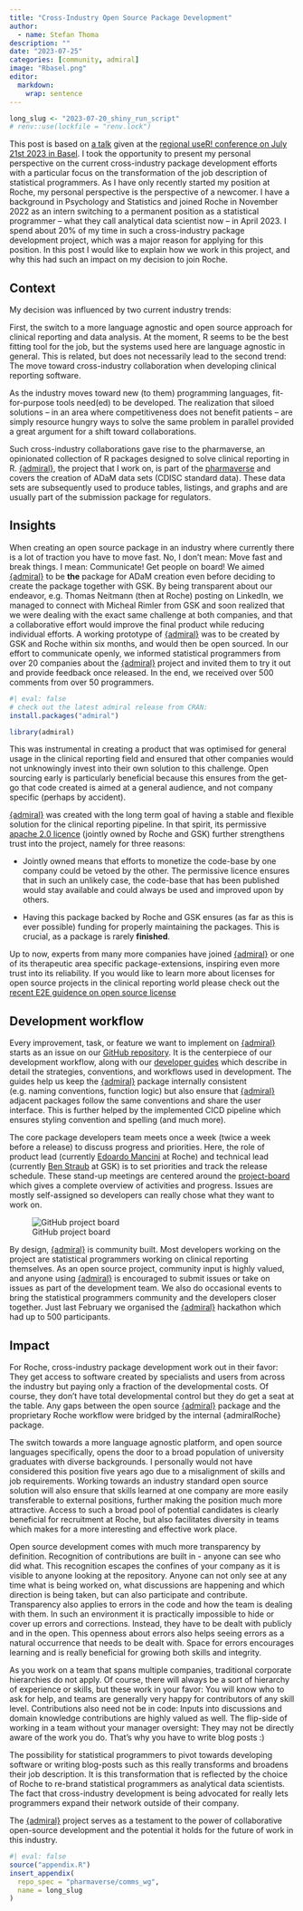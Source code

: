 ```yaml
---
title: "Cross-Industry Open Source Package Development"
author:
  - name: Stefan Thoma
description: ""
date: "2023-07-25"
categories: [community, admiral]
image: "Rbasel.png"
editor: 
  markdown: 
    wrap: sentence
---
```


<!--------------- my typical setup ----------------->

```r
long_slug <- "2023-07-20_shiny_run_script"
# renv::use(lockfile = "renv.lock")
```

<!--------------- post begins here ----------------->

This post is based on [a talk](https://stefanthoma.github.io/useR_2023_admiral/#/title-slide) given at the [regional useR! conference on July 21st 2023 in Basel](https://user-regional-2023.gitlab.io/basel/).
I took the opportunity to present my personal perspective on the current cross-industry package development efforts with a particular focus on the transformation of the job description of statistical programmers. 
As I have only recently started my position at Roche, my personal perspective is the perspective of a newcomer. 
I have a background in Psychology and Statistics and joined Roche in November 2022 as an intern switching to a permanent position as a statistical programmer -- what they call analytical data scientist now -- in April 2023.
I spend about 20% of my time in such a cross-industry package development project, which was a major reason for applying for this position. 
In this post I would like to explain how we work in this project, and why this had such an impact on my decision to join Roche. 

## Context

My decision was influenced by two current industry trends: 

First, the switch to a more language agnostic and open source approach for clinical reporting and data analysis. 
At the moment, R seems to be the best fitting tool for the job, but the systems used here are language agnostic in general. 
This is related, but does not necessarily lead to the second trend: 
The move toward cross-industry collaboration when developing clinical reporting software. 

As the industry moves toward new (to them) programming languages, fit-for-purpose tools need(ed) to be developed.
The realization that siloed solutions -- in an area where competitiveness does not benefit patients -- are simply resource hungry ways to solve the same problem in parallel provided a great argument for a shift toward collaborations. 

Such cross-industry collaborations gave rise to the pharmaverse, an opinionated collection of R packages designed to solve clinical reporting in R.
[{admiral}](https://github.com/pharmaverse/admiral), the project that I work on, is part of the [pharmaverse](https://pharmaverse.github.io/admiraldev/devel/index.html) and covers the creation of ADaM data sets (CDISC standard data).
These data sets are subsequently used to produce tables, listings, and graphs and are usually part of the submission package for regulators.  
<!-- You can read about the inception of [{admiral}](https://github.com/pharmaverse/admiral) in [this recent blog post by ...](). -->



## Insights

When creating an open source package in an industry where currently there is a lot of traction you have to move fast. 
No, I don't mean: Move fast and break things. 
I mean: Communicate! Get people on board! 
We aimed [{admiral}](https://github.com/pharmaverse/admiral) to be **the** package for ADaM creation even before deciding to create the package together with GSK. 
By being transparent about our endeavor, e.g. Thomas Neitmann (then at Roche) posting on LinkedIn, we managed to connect with Micheal Rimler from GSK and soon realized that we were dealing with the exact same challenge at both companies, and that a collaborative effort would improve the final product while reducing individual efforts.
A working prototype of [{admiral}](https://github.com/pharmaverse/admiral) was to be created by GSK and Roche within six months, and would then be open sourced. 
In our effort to communicate openly, we informed statistical programmers from over 20 companies about the [{admiral}](https://github.com/pharmaverse/admiral) project and invited them to try it out and provide feedback once released. 
In the end, we received over 500 comments from over 50 programmers. 

```r
#| eval: false
# check out the latest admiral release from CRAN:
install.packages("admiral")

library(admiral)
```

This was instrumental in creating a product that was optimised for general usage in the clinical reporting field and ensured that other companies would not unknowingly invest into their own solution to this challenge. 
Open sourcing early is particularly beneficial because this ensures from the get-go that code created is aimed at a general audience, and not company specific (perhaps by accident).


[{admiral}](https://github.com/pharmaverse/admiral) was created with the long term goal of having a stable and flexible solution for the clinical reporting pipeline. 
In that spirit, its permissive [apache 2.0 licence](https://www.apache.org/licenses/LICENSE-2.0) (jointly owned by Roche and GSK) further strengthens trust into the project, namely for three reasons: 

  - Jointly owned means that efforts to monetize the code-base by one company could be vetoed by the other. The permissive licence ensures that in such an unlikely case, the code-base that has been published would stay available and could always be used and improved upon by others. 

  - Having this package backed by Roche and GSK ensures (as far as this is ever possible) funding for properly maintaining the packages. This is crucial, as a package is rarely **finished**. 

Up to now, experts from many more companies have joined [{admiral}](https://github.com/pharmaverse/admiral) or one of its therapeutic area specific package-extensions, inspiring even more trust into its reliability.
If you would like to learn more about licenses for open source projects in the clinical reporting world please check out the [recent E2E guidence on open source license](https://phuse-org.github.io/E2E-OS-Guidance/) 

## Development workflow

Every improvement, task, or feature we want to implement on [{admiral}](https://github.com/pharmaverse/admiral) starts as an issue on our [GitHub repository](https://github.com/pharmaverse/admiral).
It is the centerpiece of our development workflow, along with our [developer guides](https://pharmaverse.github.io/admiraldev/devel/articles/development_process.html) which describe in detail the strategies, conventions, and workflows used in development.
The guides help us keep the [{admiral}](https://github.com/pharmaverse/admiral) package internally consistent (e.g. naming conventions, function logic) but also ensure that [{admiral}](https://github.com/pharmaverse/admiral) adjacent packages follow the same conventions and share the user interface.
This is further helped by the implemented CICD pipeline which ensures styling convention and spelling (and much more).


The core package developers team meets once a week (twice a week before a release) to discuss progress and priorities. 
Here, the role of product lead (currently [Edoardo Mancini](https://www.linkedin.com/in/edoardo-mancini-7a4a40148/) at Roche) and technical lead (currently [Ben Straub](https://www.linkedin.com/in/ben-straub/) at GSK) is to set priorities and track the release schedule.
These stand-up meetings are centered around the [project-board](https://github.com/orgs/pharmaverse/projects/12) which gives a complete overview of activities and progress.
Issues are mostly self-assigned so developers can really chose what they want to work on. 

![GitHub project board](project_board.png)

By design, [{admiral}](https://github.com/pharmaverse/admiral) is community built. 
Most developers working on the project are statistical programmers working on clinical reporting themselves. 
As an open source project, community input is highly valued, and anyone using [{admiral}](https://github.com/pharmaverse/admiral) is encouraged to submit issues or take on issues as part of the development team.
We also do occasional events to bring the statistical programmers community and the developers closer together. 
Just last February we organised the [{admiral}](https://github.com/pharmaverse/admiral) hackathon which had up to 500 participants.


## Impact

For Roche, cross-industry package development work out in their favor: They get access to software created by specialists and users from across the industry but paying only a fraction of the developmental costs. 
Of course, they don't have total developmental control but they do get a seat at the table. 
Any gaps between the open source [{admiral}](https://github.com/pharmaverse/admiral) package and the proprietary Roche workflow were bridged by the internal {admiralRoche} package. 

The switch towards a more language agnostic platform, and open source languages specifically, opens the door to a broad population of university graduates with diverse backgrounds.
I personally would not have considered this position five years ago due to a misalignment of skills and job requirements.
Working towards an industry standard open source solution will also ensure that skills learned at one company are more easily transferable to external positions, further making the position much more attractive.
Access to such a broad pool of potential candidates is clearly beneficial for recruitment at Roche, but also facilitates diversity in teams which makes for a more interesting and effective work place.

Open source development comes with much more transparency by definition. 
Recognition of contributions are built in - anyone can see who did what.
This recognition escapes the confines of your company as it is visible to anyone looking at the repository.
Anyone can not only see at any time what is being worked on, what discussions are happening and which direction is being taken, but can also participate and contribute.
Transparency also applies to errors in the code and how the team is dealing with them. 
In such an environment it is practically impossible to hide or cover up errors and corrections.
Instead, they have to be dealt with publicly and in the open. 
This openness about errors also helps seeing errors as a natural occurrence that needs to be dealt with.
Space for errors encourages learning and is really beneficial for growing both skills and integrity.

As you work on a team that spans multiple companies, traditional corporate hierarchies do not apply.
Of course, there will always be a sort of hierarchy of experience or skills, but these work in your favor: 
You will know who to ask for help, and teams are generally very happy for contributors of any skill level.
Contributions also need not be in code: Inputs into discussions and domain knowledge contributions are highly valued as well. 
The flip-side of working in a team without your manager oversight: They may not be directly aware of the work you do. 
That's why you have to write blog posts :)


The possibility for statistical programmers to pivot towards developing software or writing blog-posts such as this really transforms and broadens their job description.
It is this transformation that is reflected by the choice of Roche to re-brand statistical programmers as analytical data scientists. 
The fact that cross-industry development is being advocated for really lets programmers expand their network outside of their company.

The [{admiral}](https://github.com/pharmaverse/admiral) project serves as a testament to the power of collaborative open-source development and the potential it holds for the future of work in this industry.

<!--------------- appendices go here ----------------->

```r
#| eval: false
source("appendix.R")
insert_appendix(
  repo_spec = "pharmaverse/comms_wg",
  name = long_slug
)
```

